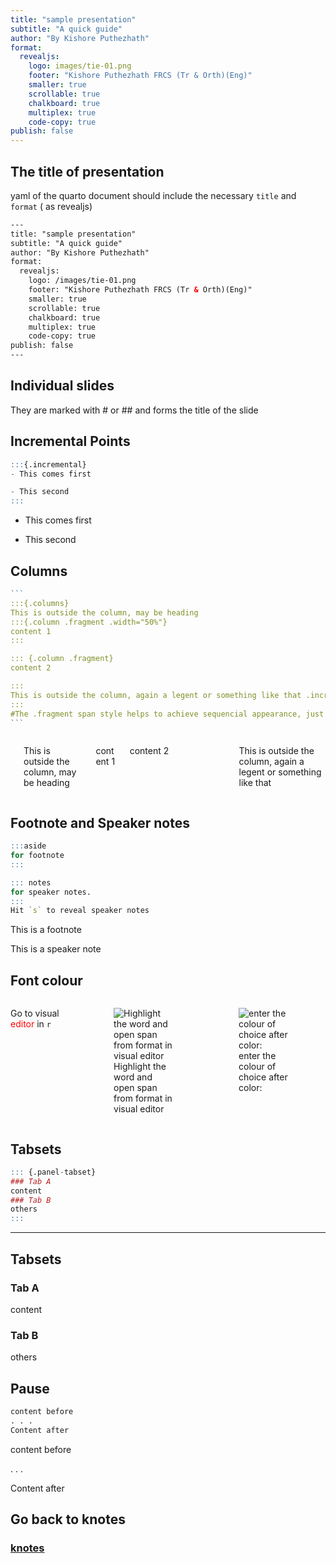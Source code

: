 ```yaml
---
title: "sample presentation"
subtitle: "A quick guide"
author: "By Kishore Puthezhath"
format:
  revealjs:
    logo: images/tie-01.png
    footer: "Kishore Puthezhath FRCS (Tr & Orth)(Eng)"
    smaller: true
    scrollable: true
    chalkboard: true
    multiplex: true
    code-copy: true
publish: false
---
```


## The title of presentation

yaml of the quarto document should include the necessary `title` and `format` ( as revealjs)

``` html
---
title: "sample presentation"
subtitle: "A quick guide"
author: "By Kishore Puthezhath"
format:
  revealjs:
    logo: /images/tie-01.png
    footer: "Kishore Puthezhath FRCS (Tr & Orth)(Eng)"
    smaller: true
    scrollable: true
    chalkboard: true
    multiplex: true
    code-copy: true
publish: false
---
```

## Individual slides {#sec-individual-slides}

They are marked with \# or \## and forms the title of the slide

## Incremental Points

``` r
:::{.incremental} 
- This comes first

- This second
:::
```

::: incremental
-   This comes first

-   This second
:::

## Columns

```` r
``` 
:::{.columns} 
This is outside the column, may be heading
:::{.column .fragment .width="50%"} 
content 1 
:::

::: {.column .fragment} 
content 2 

:::
This is outside the column, again a legent or something like that .incremental works only with list 
:::
#The .fragment span style helps to achieve sequencial appearance, just like .incremental in list.
```
````

::: columns

------------------------------------------------------------------------

This is outside the column, may be heading

::: {.column .fragment width="20%"}
content 1
:::

::: {.column .fragment width="80%"}
content 2
:::

------------------------------------------------------------------------

This is outside the column, again a legent or something like that
:::

## Footnote and Speaker notes

``` r
:::aside
for footnote
:::
```

``` r
::: notes
for speaker notes.
::: 
Hit `s` to reveal speaker notes
```

::: aside
This is a footnote
:::

::: notes
This is a speaker note
:::

## Font colour

::: columns
Go to visual [editor]{style="color: red"} in `r`

::: {.column .fragment width="50%"}
![Highlight the word and open span from format in visual editor](Untitled/colour1.png)
:::

::: {.column .fragment width="50%"}
![enter the colour of choice after color:](Untitled/colour2.png)
:::
:::

## Tabsets

``` r
::: {.panel-tabset}
### Tab A 
content 
### Tab B
others
:::
```

------------------------------------------------------------------------

## Tabsets

::: panel-tabset
### Tab A

content

### Tab B

others
:::

## Pause

``` r
content before 
. . . 
Content after
```

content before

. . .

Content after

## Go back to knotes

### [knotes](https://www.knotes.co.in)
